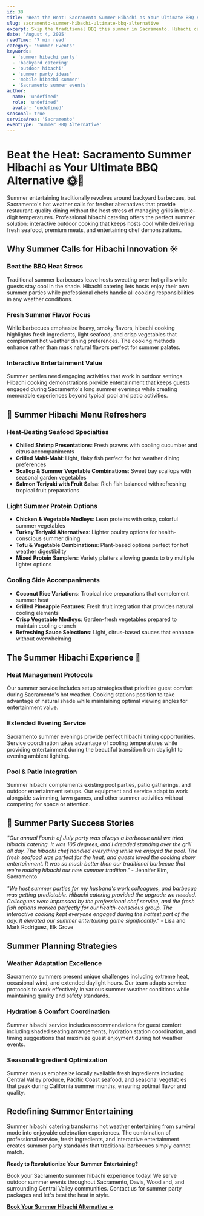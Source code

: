 ```yaml
---
id: 38
title: "Beat the Heat: Sacramento Summer Hibachi as Your Ultimate BBQ Alternative"
slug: sacramento-summer-hibachi-ultimate-bbq-alternative
excerpt: Skip the traditional BBQ this summer in Sacramento. Hibachi catering offers fresh seafood, interactive entertainment, and chef-quality outdoor dining experiences.
date: 'August 4, 2025'
readTime: '7 min read'
category: 'Summer Events'
keywords:
  - 'summer hibachi party'
  - 'backyard catering'
  - 'outdoor hibachi'
  - 'summer party ideas'
  - 'mobile hibachi summer'
  - 'Sacramento summer events'
author:
  name: 'undefined'
  role: 'undefined'
  avatar: 'undefined'
seasonal: true
serviceArea: 'Sacramento'
eventType: 'Summer BBQ Alternative'
---
```


# Beat the Heat: Sacramento Summer Hibachi as Your Ultimate BBQ Alternative 🌞🍤

Summer entertaining traditionally revolves around backyard barbecues, but Sacramento's hot weather calls for fresher alternatives that provide restaurant-quality dining without the host stress of managing grills in triple-digit temperatures. Professional hibachi catering offers the perfect summer solution: interactive outdoor cooking that keeps hosts cool while delivering fresh seafood, premium meats, and entertaining chef demonstrations.

## Why Summer Calls for Hibachi Innovation ☀️

### Beat the BBQ Heat Stress

Traditional summer barbecues leave hosts sweating over hot grills while guests stay cool in the shade. Hibachi catering lets hosts enjoy their own summer parties while professional chefs handle all cooking responsibilities in any weather conditions.

### Fresh Summer Flavor Focus

While barbecues emphasize heavy, smoky flavors, hibachi cooking highlights fresh ingredients, light seafood, and crisp vegetables that complement hot weather dining preferences. The cooking methods enhance rather than mask natural flavors perfect for summer palates.

### Interactive Entertainment Value

Summer parties need engaging activities that work in outdoor settings. Hibachi cooking demonstrations provide entertainment that keeps guests engaged during Sacramento's long summer evenings while creating memorable experiences beyond typical pool and patio activities.

## 🌊 Summer Hibachi Menu Refreshers

### Heat-Beating Seafood Specialties

- **Chilled Shrimp Presentations**: Fresh prawns with cooling cucumber and citrus accompaniments
- **Grilled Mahi-Mahi**: Light, flaky fish perfect for hot weather dining preferences
- **Scallop & Summer Vegetable Combinations**: Sweet bay scallops with seasonal garden vegetables
- **Salmon Teriyaki with Fruit Salsa**: Rich fish balanced with refreshing tropical fruit preparations

### Light Summer Protein Options

- **Chicken & Vegetable Medleys**: Lean proteins with crisp, colorful summer vegetables
- **Turkey Teriyaki Alternatives**: Lighter poultry options for health-conscious summer dining
- **Tofu & Vegetable Combinations**: Plant-based options perfect for hot weather digestibility
- **Mixed Protein Samplers**: Variety platters allowing guests to try multiple lighter options

### Cooling Side Accompaniments

- **Coconut Rice Variations**: Tropical rice preparations that complement summer heat
- **Grilled Pineapple Features**: Fresh fruit integration that provides natural cooling elements
- **Crisp Vegetable Medleys**: Garden-fresh vegetables prepared to maintain cooling crunch
- **Refreshing Sauce Selections**: Light, citrus-based sauces that enhance without overwhelming

## The Summer Hibachi Experience 🎪

### Heat Management Protocols

Our summer service includes setup strategies that prioritize guest comfort during Sacramento's hot weather. Cooking stations position to take advantage of natural shade while maintaining optimal viewing angles for entertainment value.

### Extended Evening Service

Sacramento summer evenings provide perfect hibachi timing opportunities. Service coordination takes advantage of cooling temperatures while providing entertainment during the beautiful transition from daylight to evening ambient lighting.

### Pool & Patio Integration

Summer hibachi complements existing pool parties, patio gatherings, and outdoor entertainment setups. Our equipment and service adapt to work alongside swimming, lawn games, and other summer activities without competing for space or attention.

## 🌟 Summer Party Success Stories

_"Our annual Fourth of July party was always a barbecue until we tried hibachi catering. It was 105 degrees, and I dreaded standing over the grill all day. The hibachi chef handled everything while we enjoyed the pool. The fresh seafood was perfect for the heat, and guests loved the cooking show entertainment. It was so much better than our traditional barbecue that we're making hibachi our new summer tradition."_ - Jennifer Kim, Sacramento

_"We host summer parties for my husband's work colleagues, and barbecue was getting predictable. Hibachi catering provided the upgrade we needed. Colleagues were impressed by the professional chef service, and the fresh fish options worked perfectly for our health-conscious group. The interactive cooking kept everyone engaged during the hottest part of the day. It elevated our summer entertaining game significantly."_ - Lisa and Mark Rodriguez, Elk Grove

## Summer Planning Strategies

### Weather Adaptation Excellence

Sacramento summers present unique challenges including extreme heat, occasional wind, and extended daylight hours. Our team adapts service protocols to work effectively in various summer weather conditions while maintaining quality and safety standards.

### Hydration & Comfort Coordination

Summer hibachi service includes recommendations for guest comfort including shaded seating arrangements, hydration station coordination, and timing suggestions that maximize guest enjoyment during hot weather events.

### Seasonal Ingredient Optimization

Summer menus emphasize locally available fresh ingredients including Central Valley produce, Pacific Coast seafood, and seasonal vegetables that peak during California summer months, ensuring optimal flavor and quality.

## Redefining Summer Entertaining

Summer hibachi catering transforms hot weather entertaining from survival mode into enjoyable celebration experiences. The combination of professional service, fresh ingredients, and interactive entertainment creates summer party standards that traditional barbecues simply cannot match.

**Ready to Revolutionize Your Summer Entertaining?**

Book your Sacramento summer hibachi experience today! We serve outdoor summer events throughout Sacramento, Davis, Woodland, and surrounding Central Valley communities. Contact us for summer party packages and let's beat the heat in style.

[**Book Your Summer Hibachi Alternative →**](#contact)